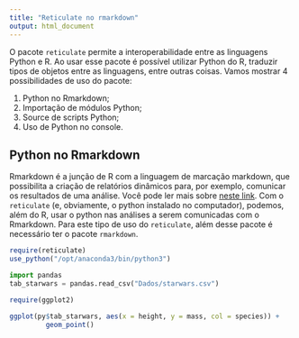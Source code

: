 ```yaml
---
title: "Reticulate no rmarkdown"
output: html_document
---
```


O pacote `reticulate` permite a interoperabilidade entre as linguagens Python e R. Ao usar esse pacote é possível utilizar Python do R, traduzir tipos de objetos entre as linguagens, entre outras coisas. Vamos mostrar 4 possibilidades de uso do pacote:

1. Python no Rmarkdown;
2. Importação de módulos Python;
3. Source de scripts Python;
4. Uso de Python no console.

## Python no Rmarkdown

Rmarkdown é a junção de R com a linguagem de marcação markdown, que possibilita a criação de relatórios dinâmicos para, por exemplo, comunicar os resultados de uma análise. Você pode ler mais sobre [neste link](https://github.com/leo-filgueira/rmd_semest). Com o `reticulate` (e, obviamente, o python instalado no computador), podemos, além do R, usar o python nas análises a serem comunicadas com o Rmarkdown. Para este tipo de uso do `reticulate`, além desse pacote é necessário ter o pacote `rmarkdown`.

```r
require(reticulate)
use_python("/opt/anaconda3/bin/python3")
```

```python
import pandas
tab_starwars = pandas.read_csv("Dados/starwars.csv")
```

```r
require(ggplot2)

ggplot(py$tab_starwars, aes(x = height, y = mass, col = species)) +
         geom_point()
```